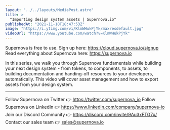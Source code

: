 ```yaml
---
layout: "../../layouts/MediaPost.astro"
title: >
  "Importing design system assets | Supernova.io"
publishedAt: "2021-11-18T18:47:53Z"
image: "https://i.ytimg.com/vi/KlmWHukPjYk/maxresdefault.jpg"
videoUrl: "https://www.youtube.com/watch?v=KlmWHukPjYk"
---
```


Supernova is free to use. Sign up here: https://cloud.supernova.io/signup
Read everything about Supernova here: https://supernova.io

In this series, we walk you through Supernova fundamentals while building your next design system - from tokens, to components, to assets, to building documentation and handing-off resources to your developers, automatically. This video will cover asset management and how to export assets from your design system.

---

Follow Supernova on Twitter 👉 https://twitter.com/supernova_io
Follow Supernova on LinkedIn 👉 https://www.linkedin.com/company/supernova-io
Join our Discord Community 👉 https://discord.com/invite/9Au3xFTG7x/
Contact our sales team 👉 sales@supernova.io
